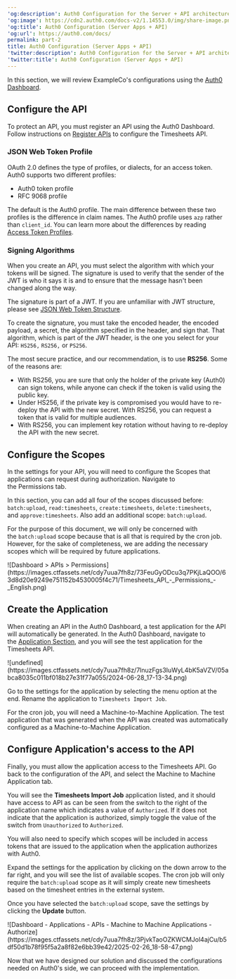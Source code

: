 ---
'og:description': Auth0 Configuration for the Server + API architecture scenario
'og:image': https://cdn2.auth0.com/docs-v2/1.14553.0/img/share-image.png
'og:title': Auth0 Configuration (Server Apps + API)
'og:url': https://auth0.com/docs/
permalink: part-2
title: Auth0 Configuration (Server Apps + API)
'twitter:description': Auth0 Configuration for the Server + API architecture scenario
'twitter:title': Auth0 Configuration (Server Apps + API)
---
In this section, we will review ExampleCo's configurations using the [Auth0 Dashboard](https://manage.auth0.com/#).

## Configure the API

To protect an API, you must register an API using the <Tooltip tip="Auth0 Dashboard: Auth0's main product to configure your services." cta="View Glossary" href="/docs/glossary?term=Auth0+Dashboard">Auth0 Dashboard</Tooltip>. Follow instructions on [Register APIs](/docs/get-started/auth0-overview/set-up-apis) to configure the Timesheets API.

### JSON Web Token Profile

<Tooltip tip="Access Token: Authorization credential, in the form of an opaque string or JWT, used to access an API." cta="View Glossary" href="/docs/glossary?term=OAuth+2.0">OAuth 2.0</Tooltip> defines the type of profiles, or dialects, for an <Tooltip tip="OAuth 2.0: Authorization framework that defines authorization protocols and workflows." cta="View Glossary" href="/docs/glossary?term=access+token">access token</Tooltip>. Auth0 supports two different profiles:

* Auth0 token profile
* RFC 9068 profile

The default is the Auth0 profile. The main difference between these two profiles is the difference in claim names. The Auth0 profile uses `azp` rather than `client_id`. You can learn more about the differences by reading [Access Token Profiles](/docs/secure/tokens/access-tokens/access-token-profiles).

### Signing Algorithms

When you create an API, you must select the algorithm with which your tokens will be signed. The signature is used to verify that the sender of the <Tooltip tip="JSON Web Token (JWT): Standard ID Token format (and often Access Token format) used to represent claims securely between two parties." cta="View Glossary" href="/docs/glossary?term=JWT">JWT</Tooltip> is who it says it is and to ensure that the message hasn't been changed along the way.

<Callout icon="file-lines" color="#0EA5E9" iconType="regular">

The signature is part of a JWT. If you are unfamiliar with JWT structure, please see [JSON Web Token Structure](/docs/secure/tokens/json-web-tokens/json-web-token-structure).

</Callout>

To create the signature, you must take the encoded header, the encoded payload, a secret, the algorithm specified in the header, and sign that. That algorithm, which is part of the JWT header, is the one you select for your API: `HS256,` `RS256,` or `PS256`.

The most secure practice, and our recommendation, is to use **RS256**. Some of the reasons are:

* With RS256, you are sure that only the holder of the private key (Auth0) can sign tokens, while anyone can check if the token is valid using the public key.
* Under HS256, if the private key is compromised you would have to re-deploy the API with the new secret. With RS256, you can request a token that is valid for multiple audiences.
* With RS256, you can implement key rotation without having to re-deploy the API with the new secret.

## Configure the Scopes

In the settings for your API, you will need to configure the Scopes that applications can request during authorization. Navigate to the Permissions tab.

In this section, you can add all four of the scopes discussed before: `batch:upload`, `read:timesheets`, `create:timesheets`, `delete:timesheets`, and `approve:timesheets`. Also add an additional scope: `batch:upload`.

<Callout icon="file-lines" color="#0EA5E9" iconType="regular">

For the purpose of this document, we will only be concerned with the `batch:upload` scope because that is all that is required by the cron job. However, for the sake of completeness, we are adding the necessary scopes which will be required by future applications.

</Callout>

<Frame>![Dashboard > APIs > Permissions](https://images.ctfassets.net/cdy7uua7fh8z/73FeuGyODcu3q7PKjLaQOO/63d8d20e9249e751152b4530005f4c71/Timesheets_API_-_Permissions_-_English.png)</Frame>

## Create the Application

When creating an API in the Auth0 Dashboard, a test application for the API will automatically be generated. In the Auth0 Dashboard, navigate to the [Application Section](https://manage.auth0.com/#/applications), and you will see the test application for the Timesheets API.

<Frame>![undefined](https://images.ctfassets.net/cdy7uua7fh8z/7lnuzFgs3IuWyL4bK5aVZV/05abca8035c011bf018b27e31f77a055/2024-06-28_17-13-34.png)</Frame>

Go to the settings for the application by selecting the menu option at the end. Rename the application to `Timesheets Import Job`.

For the cron job, you will need a Machine-to-Machine Application. The test application that was generated when the API was created was automatically configured as a Machine-to-Machine Application.

## Configure Application's access to the API

Finally, you must allow the application access to the Timesheets API. Go back to the configuration of the API, and select the Machine to Machine Application tab.

You will see the **Timesheets Import Job** application listed, and it should have access to API as can be seen from the switch to the right of the application name which indicates a value of `Authorized`. If it does not indicate that the application is authorized, simply toggle the value of the switch from `Unauthorized` to `Authorized`.

You will also need to specify which scopes will be included in access tokens that are issued to the application when the application authorizes with Auth0.

Expand the settings for the application by clicking on the down arrow to the far right, and you will see the list of available scopes. The cron job will only require the `batch:upload` scope as it will simply create new timesheets based on the timesheet entries in the external system.

Once you have selected the `batch:upload` scope, save the settings by clicking the **Update** button.

<Frame>![Dashboard - Applications - APIs - Machine to Machine Applications - Authorize](https://images.ctfassets.net/cdy7uua7fh8z/3PjvkTaoOZKWCMJol4ajCu/b5df50d1b78f95f5a2a8f82e6bb39e42/2025-02-26_18-58-47.png)</Frame>

Now that we have designed our solution and discussed the configurations needed on Auth0's side, we can proceed with the implementation.